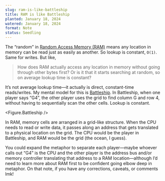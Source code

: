 ```yaml
---
slug: ram-is-like-battleship
title: RAM is like Battleship
planted: January 18, 2024
watered: January 18, 2024
format: Note
status: Seedling
---
```


The “random” in [Random Access Memory (RAM)](https://en.wikipedia.org/wiki/Random-access_memory) means any location in memory can be read just as easily as another. So lookup is constant, `O(1)`. Same for writes. But like,

> How does RAM actually access any location in memory without going through other bytes first? Or is it that it starts searching at random, so on average lookup time is constant?

It’s not average lookup time—it actually is direct, constant-time reads/writes. My mental model for this is [Battleship](<https://en.wikipedia.org/wiki/Battleship_(game)>). In Battleship, when one player says “G4”, the other player uses the grid to find column G and row 4, without having to sequentially scan the other cells. Lookup is constant.

<Figure.Battleship />

In RAM, memory cells are arranged in a grid-like structure. When the CPU needs to read or write data, it passes along an address that gets translated to a physical location on the grid. The CPU would be the player in Battleship, and RAM would be the grid (the ocean, I guess).

You could expand the metaphor to separate each player—maybe whoever calls out “G4” is the CPU and the other player is the address bus and/or memory controller translating that address to a RAM location—although I’d need to learn more about RAM first to be confident going elbow deep in metaphor. On that note, if you have any corrections, caveats, or comments lmk!

